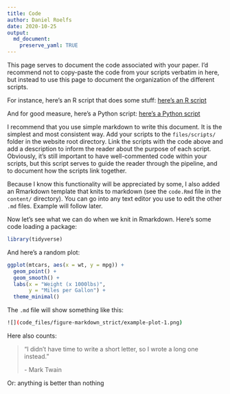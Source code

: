 ```yaml
---
title: Code
author: Daniel Roelfs
date: 2020-10-25
output:
  md_document:
    preserve_yaml: TRUE
---
```


This page serves to document the code associated with your paper. I'd recommend not to copy-paste the code from your scripts verbatim in here, but instead to use this page to document the organization of the different scripts.

For instance, here's an R script that does some stuff: [here's an R script](scripts/example_r.R)

And for good measure, here's a Python script: [here's a Python script](scripts/example_python.py)

I recommend that you use simple markdown to write this document. It is the simplest and most consistent way. Add your scripts to the `files/scripts/` folder in the website root directory. Link the scripts with the code above and add a description to inform the reader about the purpose of each script. Obviously, it's still important to have well-commented code within your scripts, but this script serves to guide the reader through the pipeline, and to document how the scripts link together.

Because I know this functionality will be appreciated by some, I also added an Rmarkdown template that knits to markdown (see the `code.Rmd` file in the `content/` directory). You can go into any text editor you use to edit the other `.md` files. Example will follow later.

Now let's see what we can do when we knit in Rmarkdown. Here's some code loading a package:

```r
library(tidyverse)
```

And here's a random plot:

```r
ggplot(mtcars, aes(x = wt, y = mpg)) + 
  geom_point() +
  geom_smooth() +
  labs(x = "Weight (x 1000lbs)",
       y = "Miles per Gallon") +
  theme_minimal()
```

The `.md` file will show something like this:

```sh
![](code_files/figure-markdown_strict/example-plot-1.png)
```

Here also counts:

> “I didn’t have time to write a short letter, so I wrote a long one instead.”
>
> \- Mark Twain

Or: anything is better than nothing
